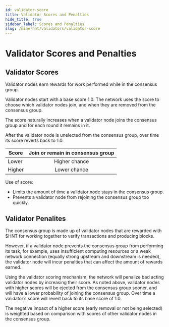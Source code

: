 ```yaml
---
id: validator-score
title: Validator Scores and Penalties
hide_title: true
sidebar_label: Scores and Penalties
slug: /mine-hnt/validators/validator-score
---
```



# Validator Scores and Penalties

## Validator Scores

Validator nodes earn rewards for work performed while in the consensus group.

Validator nodes start with a base score 1.0. The network uses the score to choose which validator nodes join, and when they are removed from the consensus group.

The score naturally increases when a validator node joins the consensus group and for each round it remains in it.

After the validator node is unelected from the consensus group, over time its score reverts back to 1.0.

| Score | Join or remain in consensus group |
| --- | :---: |
| Lower | Higher chance |
| Higher| Lower chance |

Use of score:
* Limits the amount of time a validator node stays in the consensus group.
* Prevents a validator node from rejoining the consensus group too quickly.

## Validator Penalites

The consensus group is made up of validator nodes that are rewarded with $HNT for working together to verify transactions and producing blocks. 

However, if a validator node prevents the consensus group from performing its task, for example, uses insufficient computing resources or a weak network connection (equally strong upstream and downstream is needed), the validator node will incur penalties that can affect the amount of rewards earned.

Using the validator scoring mechanism, the network will penalize bad acting validator nodes by increasing their score. As noted above, validator nodes with higher scores will be ejected from the consensus group sooner, and will have a lower probability of joining the consensus group. Over time a validator’s score will revert back to its base score of 1.0.

The negative impact of a higher score (early removal or not being selected) is weighted based on comparison with scores of other validator nodes in the consensus group.
